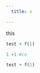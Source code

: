 ```yaml
---
  title: x

---
```

  this

```r
test + f(1)
```


```r
1 +1 #co
```

```r
test + f(1)
```
